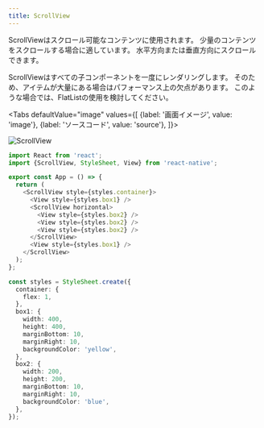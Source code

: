 ```yaml
---
title: ScrollView
---
```



ScrollViewはスクロール可能なコンテンツに使用されます。
少量のコンテンツをスクロールする場合に適しています。
水平方向または垂直方向にスクロールできます。

ScrollViewはすべての子コンポーネントを一度にレンダリングします。
そのため、アイテムが大量にある場合はパフォーマンス上の欠点があります。
このような場合では、FlatListの使用を検討してください。

<!-- textlint-disable ja-technical-writing/sentence-length,ja-technical-writing/max-comma,ja-spacing/ja-no-space-around-parentheses,jtf-style/3.3.かっこ類と隣接する文字の間のスペースの有無,ja-technical-writing/ja-no-mixed-period,ja-technical-writing/no-unmatched-pair -->

<Tabs
  defaultValue="image"
  values={[
    {label: '画面イメージ', value: 'image'},
    {label: 'ソースコード', value: 'source'},
  ]}>

<!-- textlint-enable ja-technical-writing/sentence-length,ja-technical-writing/max-comma,ja-spacing/ja-no-space-around-parentheses,jtf-style/3.3.かっこ類と隣接する文字の間のスペースの有無,ja-technical-writing/ja-no-mixed-period,ja-technical-writing/no-unmatched-pair -->

<TabItem value="image">

![ScrollView](scroll-view.png)

</TabItem>

<TabItem value="source">

```typescript jsx title="/src/App.tsx"
import React from 'react';
import {ScrollView, StyleSheet, View} from 'react-native';

export const App = () => {
  return (
    <ScrollView style={styles.container}>
      <View style={styles.box1} />
      <ScrollView horizontal>
        <View style={styles.box2} />
        <View style={styles.box2} />
        <View style={styles.box2} />
      </ScrollView>
      <View style={styles.box1} />
    </ScrollView>
  );
};

const styles = StyleSheet.create({
  container: {
    flex: 1,
  },
  box1: {
    width: 400,
    height: 400,
    marginBottom: 10,
    marginRight: 10,
    backgroundColor: 'yellow',
  },
  box2: {
    width: 200,
    height: 200,
    marginBottom: 10,
    marginRight: 10,
    backgroundColor: 'blue',
  },
});

```

</TabItem>
</Tabs>
